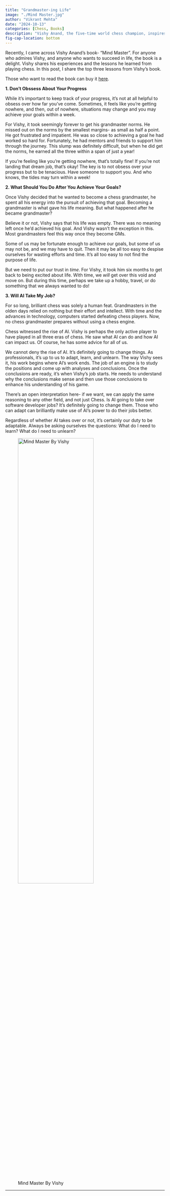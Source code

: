 ```yaml
---
title: "Grandmaster-ing Life"
image: "./Mind Master.jpg"
author: "Vikrant Mehta"
date: "2024-10-13"
categories: [Chess, Books]
description: "Vishy Anand, the five-time world chess champion, inspires many. His advice, like his chess, is well thought out. Recently, he published his book: \"Mind Master: Winning Lessons from a Champion's life\". Read on to find out Vishy's take on life."
fig-cap-location: bottom
---
```


Recently, I came across Vishy Anand's book- "Mind Master". For anyone who admires Vishy, and anyone who wants to succeed in life, the book is a delight. Vishy shares his experiences and the lessons he learned from playing chess. In this post, I share the top three lessons from Vishy's book. 

Those who want to read the book can buy it [here](https://www.amazon.in/Mind-Master-Winning-Lessons-Champions/dp/9391028217/ref=tmm_pap_swatch_0?_encoding=UTF8&qid=&sr=).

**1. Don't Obssess About Your Progress**

While it's important to keep track of your progress, it's not at all helpful to obsess over how far you've come. Sometimes, it feels like you're getting nowhere, and then, out of nowhere, situations may change and you may achieve your goals within a week.

For Vishy, it took seemingly forever to get his grandmaster norms. He missed out on the norms by the smallest margins- as small as half a point. He got frustrated and impatient. He was so close to achieving a goal he had worked so hard for. Fortunately, he had mentors and friends to support him through the journey. This slump was definitely difficult, but when he did get the norms, he earned all the three within a span of just a year!

If you're feeling like you're getting nowhere, that's totally fine! If you're not landing that dream job, that's okay! The key is to not obsess over your progress but to be tenacious. Have someone to support you. And who knows, the tides may turn within a week!

**2. What Should You Do After You Achieve Your Goals?**

Once Vishy decided that he wanted to become a chess grandmaster, he spent all his energy into the pursuit of achieving that goal. Becoming a grandmaster is what gave his life meaning. But what happened after he became grandmaster?

Believe it or not, Vishy says that his life was empty. There was no meaning left once he'd achieved his goal. And Vishy wasn't the exception in this. Most grandmasters feel this way once they become GMs.

Some of us may be fortunate enough to achieve our goals, but some of us may not be, and we may have to quit. Then it may be all too easy to despise ourselves for wasting efforts and time. It's all too easy to not find the purpose of life.

But we need to put our trust in *time*. For Vishy, it took him six months to get back to being excited about life. With time, we *will* get over this void and move on. But during this time, perhaps we take up a hobby, travel, or do something that we always wanted to do!

**3. Will AI Take My Job?**

For so long, brilliant chess was solely a human feat. Grandmasters in the olden days relied on nothing but their effort and intellect. With time and the advances in technology, computers started defeating chess players. Now, no chess grandmaster prepares without using a chess engine. 

Chess witnessed the rise of AI. Vishy is perhaps the only active player to have played in all three eras of chess. He saw what AI can do and how AI can impact us. Of course, he has some advice for all of us.

We cannot deny the rise of AI. It's definitely going to change things. As professionals, it's up to us to adapt, learn, and unlearn. The way Vishy sees it, his work begins where AI's work ends. The job of an engine is to study the positions and come up with analyses and conclusions. Once the conclusions are ready, it's when Vishy's job starts. He needs to understand why the conclusions make sense and then use those conclusions to enhance his understanding of his game.

There's an open interpretation here- if we want, we can apply the same reasoning to any other field, and not just Chess. Is AI going to take over software developer jobs? It's definitely going to change them. Those who can adapt can brilliantly make use of AI's power to do their jobs better.

Regardless of whether AI takes over or not, it's certainly our duty to be adaptable. Always be asking ourselves the questions: What do I need to learn? What do I need to unlearn?

![Mind Master By Vishy](Mind Master.jpg){width=75% height=60% fig-alt="Mind Master Book Image" fig-align="center"}

---